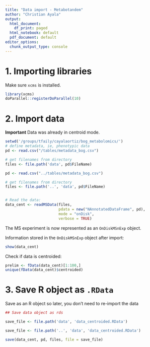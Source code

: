 ---
title: "Data import - Metabotandem"
author: "Christian Ayala"
output:
  html_document:
    df_print: paged
  html_notebook: default
  pdf_document: default
editor_options:
  chunk_output_type: console
---

# 1. Importing libraries

Make sure `xcms` is installed.

```{r}
library(xcms)
doParallel::registerDoParallel(10)
```

# 2. Import data

**Important** Data was already in centroid mode.

```{r}

setwd('/groups/tfaily/cayalaortiz/bog_metabolomics/')
# define metadata, ie, phenotypic data
pd <- read.csv("/tables/metadata_bog.csv")

# get filenames from directory
files <- file.path('data', pd$FileName)

pd <- read.csv("../tables/metadata_bog.csv")

# get filenames from directory
files <- file.path('..', 'data', pd$FileName)


# Read the data:
data_cent <- readMSData(files, 
                        pdata = new("NAnnotatedDataFrame", pd), 
                        mode = "onDisk",
                        verbose = TRUE)
```

The MS experiment is now represented as an `OnDiskMSnExp` object. 

Information stored in the `OnDiskMSnExp` object after import:
```{r}
show(data_cent)
```

Check if data is centroided:

```{r}
prelim <- fData(data_cent)[1:100,]
unique(fData(data_cent)$centroided)
```

# 3. Save R object as `.RData`

Save as an R object so later, you don't need to re-import the data
```{r}
## Save data object as rds

save_file <- file.path('data', 'data_centroided.RData')

save_file <- file.path('..', 'data', 'data_centroided.RData')

save(data_cent, pd, files, file = save_file)
```


